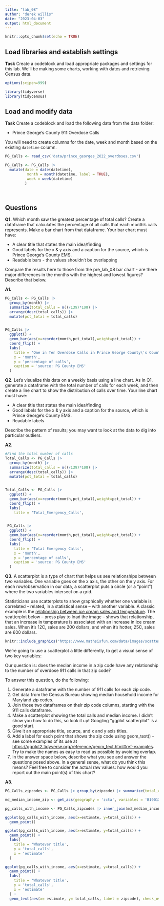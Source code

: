 ```yaml
---
title: "lab_08"
author: "derek willis"
date: "2023-04-03"
output: html_document
---
```


```r
knitr::opts_chunk$set(echo = TRUE)
```

## Load libraries and establish settings

**Task** Create a codeblock and load appropriate packages and settings for this lab. We'll be making some charts, working with dates and retrieving Census data.

```r
options(scipen=999)

library(tidyverse)
library(tidycensus)
```

## Load and modify data

**Task** Create a codeblock and load the following data from the data folder:

-   Prince George's County 911 Overdose Calls

You will need to create columns for the date, week and month based on the existing `datetime` column.

```r
PG_Calls <- read_csv('data/prince_georges_2022_overdoses.csv') 

PG_Calls <- PG_Calls |>
  mutate(date = date(datetime),
          month = month(datetime, label = TRUE),
          week = week(datetime)
         )
    
 
```

## Questions

**Q1.** Which month saw the greatest percentage of total calls? Create a dataframe that calculates the percentage of all calls that each month's calls represents. Make a bar chart from that dataframe. Your bar chart must have:

-   A clear title that states the main idea/finding
-   Good labels for the x & y axis and a caption for the source, which is Prince George's County EMS.
-   Readable bars - the values shouldn't be overlapping

Compare the results here to those from the pre_lab_08 bar chart - are there major differences in the months with the highest and lowest figures? Describe that below.

**A1.**

```r
PG_Calls <- PG_Calls |>
  group_by(month) |>
  summarize(total_calls = n()/1397*100) |>
  arrange(desc(total_calls)) |>
  mutate(pct_total = total_calls)
 

```

```r
PG_Calls |>
  ggplot() +
  geom_bar(aes(x=reorder(month,pct_total),weight=pct_total)) +
  coord_flip() +
  labs(
    title = 'One in Ten Overdose Calls in Prince George County\'s County happens in December',
    x = 'month',
    y = 'percentage of calls',
    caption = 'source: PG County EMS'
  )
```

**Q2.** Let's visualize this data on a weekly basis using a line chart. As in Q1, generate a dataframe with the total number of calls for each week, and then create a line chart to show the distribution of calls over time. Your line chart must have:

-   A clear title that states the main idea/finding
-   Good labels for the x & y axis and a caption for the source, which is Prince George's County EMS.
-   Readable labels

Describe the pattern of results; you may want to look at the data to dig into particular outliers.

**A2.**

```r
#Find the total number of calls
Total_Calls <- PG_Calls |>
  group_by(month) |>
  summarize(total_calls = n()/1397*100) |>
  arrange(desc(total_calls)) |>
  mutate(pct_total = total_calls)
 

```

```r
Total_Calls <- PG_Calls |>
  ggplot() +
  geom_bar(aes(x=reorder(month,pct_total),weight=pct_total)) +
  coord_flip() +
  labs(
    title = 'Total_Emergency_Calls',
   
```

```r
 PG_Calls |>
  ggplot() +
  geom_bar(aes(x=reorder(month,pct_total),weight=pct_total)) +
  coord_flip() +
  labs(
    title = 'Total Emergency Calls',
    x = 'month',
    y = 'percentage of calls',
    caption = 'source: PG County EMS'
  )
```

**Q3.** A scatterplot is a type of chart that helps us see relationships between two variables. One variable goes on the x axis, the other on the y axis. For each row/observation in our data, a scatterplot puts a circle (or a "point") where the two variables intersect on a grid.

Statisticians use scatterplots to show graphically whether one variable is correlated -- related, in a statistical sense -- with another variable. A classic example is the [relationship between ice cream sales and temperature](https://www.mathsisfun.com/data/scatter-xy-plots.html). The scatterplot below -- press play to load the image -- shows that relationship, that an increase in temperature is associated with an increase in ice cream sales. When it's 12C, sales are 200 dollars, and when it's hotter, 25C, sales are 600 dollars.

```r
knitr::include_graphics("https://www.mathsisfun.com/data/images/scatter-ice-cream1.svg")
```

We're going to use a scatterplot a little differently, to get a visual sense of two key variables:

Our question is: does the median income in a zip code have any relationship to the number of overdose 911 calls in that zip code?

To answer this question, do the following:

1.  Generate a dataframe with the number of 911 calls for each zip code.
2.  Get data from the Census Bureau showing median household income for Maryland zip codes.
3.  Join those two dataframes on their zip code columns, starting with the 911 calls dataframe.
4.  Make a scatterplot showing the total calls and median income. I didn't show you how to do this, so look it up! Googling "ggplot scatterplot" is a good start.
5.  Give it an appropriate title, source, and x and y axis titles.
6.  Add a label for each point that shows the zip code using geom_text() - see some examples of its use at <https://ggplot2.tidyverse.org/reference/geom_text.html#ref-examples>. Try to make the names as easy to read as possible by avoiding overlap.
7.  In the answer space below, describe what you see and answer the questions posed above. In a general sense, what do you think this means? Feel free to consider the actual raw values: how would you report out the main point(s) of this chart?

**A3.**

```r
PG_Calls_zipcodes <- PG_Calls |> group_by(zipcode) |> summarize(total_calls = n())

md_median_income_zip <- get_acs(geography = 'zcta', variables = 'B19013_001', state = 'MD', year =2019)

pg_calls_with_income <- PG_Calls_zipcodes |> inner_join(md_median_income_zip, by = c('zipcode' = 'GEOID'))

ggplot(pg_calls_with_income, aes(x=estimate, y=total_calls)) + 
  geom_point()

ggplot(pg_calls_with_income, aes(x=estimate, y=total_calls)) + 
  geom_point() +
  labs(
    title = 'Whatever title',
    y = 'total_calls',
    x = 'estimate'
  )

ggplot(pg_calls_with_income, aes(x=estimate, y=total_calls)) + 
  geom_point() +
  labs(
    title = 'Whatever title',
    y = 'total_calls',
    x = 'estimate'
  ) +
  geom_text(aes(x= estimate, y= total_calls, label = zipcode), check_overlap = TRUE)

```
